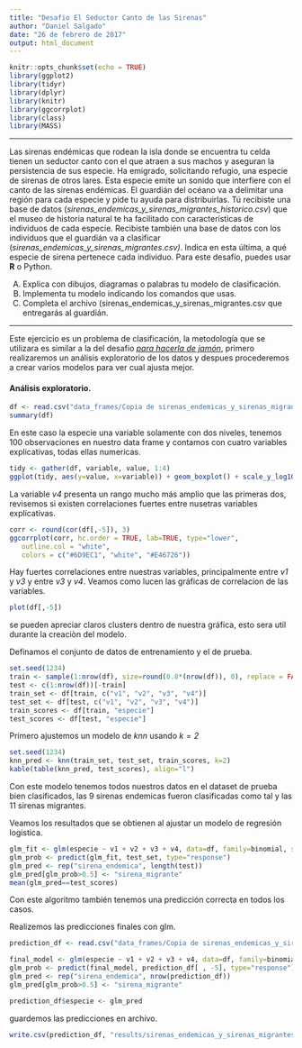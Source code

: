 ```yaml
---
title: "Desafio El Seductor Canto de las Sirenas"
author: "Daniel Salgado"
date: "26 de febrero de 2017"
output: html_document
---
```


```r
knitr::opts_chunk$set(echo = TRUE)
library(ggplot2)
library(tidyr)
library(dplyr)
library(knitr)
library(ggcorrplot)
library(class)
library(MASS)
```

*** 
Las sirenas endémicas que rodean la isla donde se encuentra tu celda tienen un seductor canto con el que atraen a sus machos y aseguran la persistencia de sus especie.  Ha emigrado, solicitando refugio, una especie de sirenas de otros lares. Esta especie emite un sonido que interfiere con el canto de las sirenas endémicas. El guardián del océano va a delimitar una región para cada especie y pide tu ayuda para distribuirlas. Tú recibiste una base de datos (*sirenas_endemicas_y_sirenas_migrantes_historico.csv*) que el museo de historia natural te ha facilitado con características de individuos de cada especie. Recibiste también una base de datos con los individuos que el guardián va a clasificar (*sirenas_endemicas_y_sirenas_migrantes.csv)*. Indica en esta última, a qué especie de sirena pertenece cada individuo.
Para este desafío, puedes usar **R** o Python.

A.	Explica con dibujos, diagramas o palabras tu modelo de clasificación.
B.	Implementa tu modelo indicando los comandos que usas.
C.	Completa el archivo (sirenas_endemicas_y_sirenas_migrantes.csv  que entregarás al guardián.

*** 

Este ejercicio es un problema de clasificación, la metodología que se utilizara es similar a la del desafio *[para hacerla de jamón](jamon.Rmd)*, primero realizaremos un análisis exploratorio de los datos y despues procederemos a crear varios modelos para ver cual ajusta mejor.

#### Análisis exploratorio.

```r
df <- read.csv("data_frames/Copia de sirenas_endemicas_y_sirenas_migrantes_historico.csv")
summary(df)
```

En este caso la especie una variable solamente con dos niveles, tenemos 100 observaciones en nuestro data frame y contamos con cuatro variables explicativas, todas ellas numericas. 

```r
tidy <- gather(df, variable, value, 1:4)
ggplot(tidy, aes(y=value, x=variable)) + geom_boxplot() + scale_y_log10()
```

La variable *v4* presenta un rango mucho más amplio que las primeras dos, revisemos si existen correlaciones fuertes entre nusetras variables explicativas. 

```r
corr <- round(cor(df[,-5]), 3)
ggcorrplot(corr, hc.order = TRUE, lab=TRUE, type="lower",
   outline.col = "white",
   colors = c("#6D9EC1", "white", "#E46726"))
```

Hay fuertes correlaciones entre nuestras variables, principalmente entre *v1* y *v3* y entre *v3* y *v4*. Veamos como lucen las gráficas de correlacion de las variables.

```r
plot(df[,-5])
```

se pueden apreciar claros clusters dentro de nuestra gráfica, esto sera util durante la creaciòn del modelo.

Definamos el conjunto de datos de entrenamiento y el de prueba.

```r
set.seed(1234)
train <- sample(1:nrow(df), size=round(0.8*(nrow(df)), 0), replace = FALSE)
test <- c(1:nrow(df))[-train]
train_set <- df[train, c("v1", "v2", "v3", "v4")]
test_set <- df[test, c("v1", "v2", "v3", "v4")]
train_scores <- df[train, "especie"]
test_scores <- df[test, "especie"]
```

Primero ajustemos un modelo de *knn* usando *$k=2$*

```r
set.seed(1234)
knn_pred <- knn(train_set, test_set, train_scores, k=2)
kable(table(knn_pred, test_scores), align="l")
```

Con este modelo tenemos todos nuestros datos en el dataset de prueba bien clasificados, las 9 sirenas endemicas fueron clasificadas como tal y las 11 sirenas migrantes.

Veamos los resultados que se obtienen al ajustar un modelo de regresión logistica.

```r
glm_fit <- glm(especie ~ v1 + v2 + v3 + v4, data=df, family=binomial, subset=train)
glm_prob <- predict(glm_fit, test_set, type="response")
glm_pred <- rep("sirena_endemica", length(test))
glm_pred[glm_prob>0.5] <- "sirena_migrante"
mean(glm_pred==test_scores)
```

Con este algoritmo también tenemos una predicción correcta en todos los casos.

Realizemos las predicciones finales con glm.

```r
prediction_df <- read.csv("data_frames/Copia de sirenas_endemicas_y_sirenas_migrantes.csv")

final_model <- glm(especie ~ v1 + v2 + v3 + v4, data=df, family=binomial)
glm_prob <- predict(final_model, prediction_df[ , -5], type="response")
glm_pred <- rep("sirena_endemica", nrow(prediction_df))
glm_pred[glm_prob>0.5] <- "sirena_migrante"

prediction_df$especie <- glm_pred 
```

guardemos las predicciones en archivo.

```r
write.csv(prediction_df, "results/sirenas_endemicas_y_sirenas_migrantes_glm.csv", row.names = FALSE)
```
